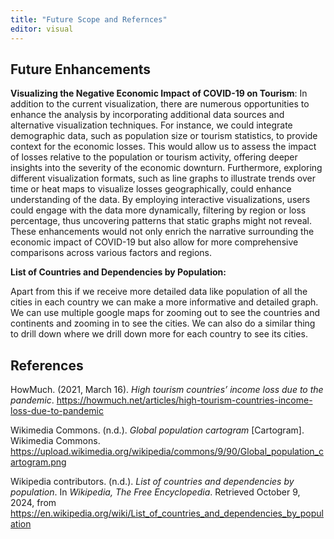 ```yaml
---
title: "Future Scope and Refernces"
editor: visual
---
```


## Future Enhancements

**Visualizing the Negative Economic Impact of COVID-19 on Tourism**: In addition to the current visualization, there are numerous opportunities to enhance the analysis by incorporating additional data sources and alternative visualization techniques. For instance, we could integrate demographic data, such as population size or tourism statistics, to provide context for the economic losses. This would allow us to assess the impact of losses relative to the population or tourism activity, offering deeper insights into the severity of the economic downturn. Furthermore, exploring different visualization formats, such as line graphs to illustrate trends over time or heat maps to visualize losses geographically, could enhance understanding of the data. By employing interactive visualizations, users could engage with the data more dynamically, filtering by region or loss percentage, thus uncovering patterns that static graphs might not reveal. These enhancements would not only enrich the narrative surrounding the economic impact of COVID-19 but also allow for more comprehensive comparisons across various factors and regions.

**List of Countries and Dependencies by Population:**

Apart from this if we receive more detailed data like population of all the cities in each country we can make a more informative and detailed graph. We can use multiple google maps for zooming out to see the countries and continents and zooming in to see the cities. We can also do a similar thing to drill down where we drill down more for each country to see its cities.

## References

HowMuch. (2021, March 16). *High tourism countries’ income loss due to the pandemic*. <https://howmuch.net/articles/high-tourism-countries-income-loss-due-to-pandemic>

Wikimedia Commons. (n.d.). *Global population cartogram* \[Cartogram\]. Wikimedia Commons. <https://upload.wikimedia.org/wikipedia/commons/9/90/Global_population_cartogram.png>

Wikipedia contributors. (n.d.). *List of countries and dependencies by population*. In *Wikipedia, The Free Encyclopedia*. Retrieved October 9, 2024, from <https://en.wikipedia.org/wiki/List_of_countries_and_dependencies_by_population>
